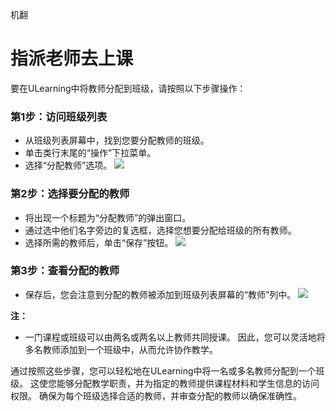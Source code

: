 机翻
# 指派老师去上课 
 
 要在ULearning中将教师分配到班级，请按照以下步骤操作： 
 
 ### 第1步：访问班级列表 
 - 从班级列表屏幕中，找到您要分配教师的班级。 
 - 单击类行末尾的“操作”下拉菜单。 
 - 选择“分配教师”选项。 
![](/img/utest/teacher/appendix17.png)
 
 ### 第2步：选择要分配的教师 
 - 将出现一个标题为“分配教师”的弹出窗口。 
 - 通过选中他们名字旁边的复选框，选择您想要分配给班级的所有教师。 
 - 选择所需的教师后，单击“保存”按钮。 
 ![](/img/utest/teacher/appendix18.png)

 ### 第3步：查看分配的教师 
 - 保存后，您会注意到分配的教师被添加到班级列表屏幕的“教师”列中。 
 ![](/img/utest/teacher/appendix19.png)
 
 **注：** 
 - 一门课程或班级可以由两名或两名以上教师共同授课。 因此，您可以灵活地将多名教师添加到一个班级中，从而允许协作教学。 
 
 通过按照这些步骤，您可以轻松地在ULearning中将一名或多名教师分配到一个班级。 这使您能够分配教学职责，并为指定的教师提供课程材料和学生信息的访问权限。 确保为每个班级选择合适的教师，并审查分配的教师以确保准确性。
